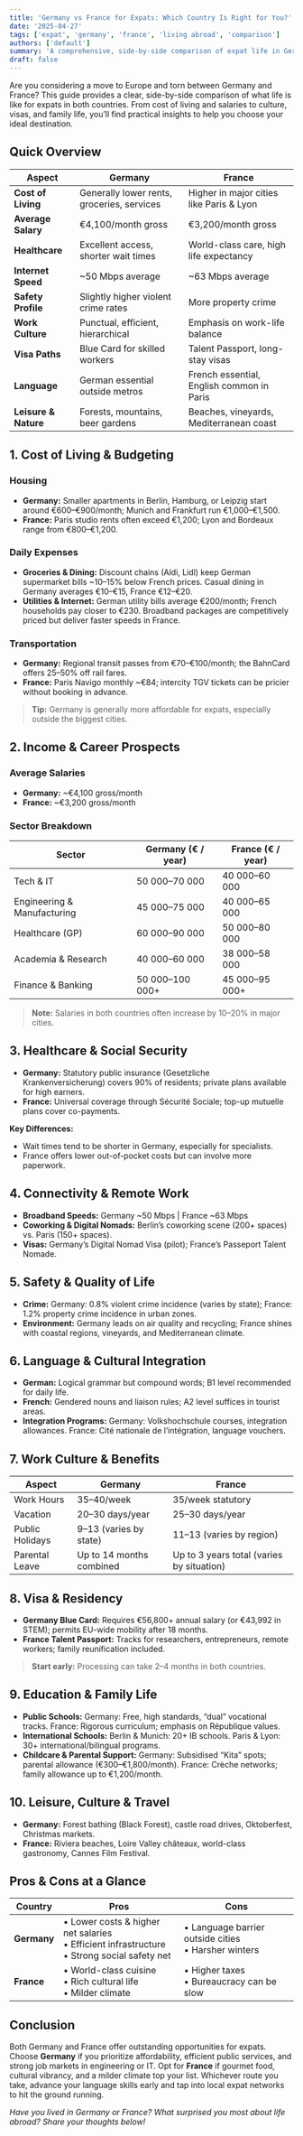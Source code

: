 ```yaml
---
title: 'Germany vs France for Expats: Which Country Is Right for You?'
date: '2025-04-27'
tags: ['expat', 'germany', 'france', 'living abroad', 'comparison']
authors: ['default']
summary: 'A comprehensive, side-by-side comparison of expat life in Germany and France—covering cost, culture, healthcare, visas, and more—to help you choose your ideal European destination.'
draft: false
---
```


Are you considering a move to Europe and torn between Germany and France? This guide provides a clear, side-by-side comparison of what life is like for expats in both countries. From cost of living and salaries to culture, visas, and family life, you’ll find practical insights to help you choose your ideal destination.

## Quick Overview

| Aspect               | Germany                                    | France                                    |
| -------------------- | ------------------------------------------ | ----------------------------------------- |
| **Cost of Living**   | Generally lower rents, groceries, services | Higher in major cities like Paris & Lyon  |
| **Average Salary**   | €4,100/month gross                         | €3,200/month gross                        |
| **Healthcare**       | Excellent access, shorter wait times       | World-class care, high life expectancy    |
| **Internet Speed**   | ~50 Mbps average                           | ~63 Mbps average                          |
| **Safety Profile**   | Slightly higher violent crime rates        | More property crime                       |
| **Work Culture**     | Punctual, efficient, hierarchical          | Emphasis on work-life balance             |
| **Visa Paths**       | Blue Card for skilled workers              | Talent Passport, long-stay visas          |
| **Language**         | German essential outside metros            | French essential, English common in Paris |
| **Leisure & Nature** | Forests, mountains, beer gardens           | Beaches, vineyards, Mediterranean coast   |

## 1. Cost of Living & Budgeting

### Housing

- **Germany:** Smaller apartments in Berlin, Hamburg, or Leipzig start around €600–€900/month; Munich and Frankfurt run €1,000–€1,500.
- **France:** Paris studio rents often exceed €1,200; Lyon and Bordeaux range from €800–€1,200.

### Daily Expenses

- **Groceries & Dining:** Discount chains (Aldi, Lidl) keep German supermarket bills ~10–15% below French prices. Casual dining in Germany averages €10–€15, France €12–€20.
- **Utilities & Internet:** German utility bills average €200/month; French households pay closer to €230. Broadband packages are competitively priced but deliver faster speeds in France.

### Transportation

- **Germany:** Regional transit passes from €70–€100/month; the BahnCard offers 25–50% off rail fares.
- **France:** Paris Navigo monthly ~€84; intercity TGV tickets can be pricier without booking in advance.

> **Tip:** Germany is generally more affordable for expats, especially outside the biggest cities.

## 2. Income & Career Prospects

### Average Salaries

- **Germany:** ~€4,100 gross/month
- **France:** ~€3,200 gross/month

### Sector Breakdown

| Sector                      | Germany (€ / year) | France (€ / year) |
| --------------------------- | ------------------ | ----------------- |
| Tech & IT                   | 50 000–70 000      | 40 000–60 000     |
| Engineering & Manufacturing | 45 000–75 000      | 40 000–65 000     |
| Healthcare (GP)             | 60 000–90 000      | 50 000–80 000     |
| Academia & Research         | 40 000–60 000      | 38 000–58 000     |
| Finance & Banking           | 50 000–100 000+    | 45 000–95 000+    |

> **Note:** Salaries in both countries often increase by 10–20% in major cities.

## 3. Healthcare & Social Security

- **Germany:** Statutory public insurance (Gesetzliche Krankenversicherung) covers 90% of residents; private plans available for high earners.
- **France:** Universal coverage through Sécurité Sociale; top-up mutuelle plans cover co-payments.

**Key Differences:**

- Wait times tend to be shorter in Germany, especially for specialists.
- France offers lower out-of-pocket costs but can involve more paperwork.

## 4. Connectivity & Remote Work

- **Broadband Speeds:** Germany ~50 Mbps | France ~63 Mbps
- **Coworking & Digital Nomads:** Berlin’s coworking scene (200+ spaces) vs. Paris (150+ spaces).
- **Visas:** Germany’s Digital Nomad Visa (pilot); France’s Passeport Talent Nomade.

## 5. Safety & Quality of Life

- **Crime:** Germany: 0.8% violent crime incidence (varies by state); France: 1.2% property crime incidence in urban zones.
- **Environment:** Germany leads on air quality and recycling; France shines with coastal regions, vineyards, and Mediterranean climate.

## 6. Language & Cultural Integration

- **German:** Logical grammar but compound words; B1 level recommended for daily life.
- **French:** Gendered nouns and liaison rules; A2 level suffices in tourist areas.
- **Integration Programs:** Germany: Volkshochschule courses, integration allowances. France: Cité nationale de l’intégration, language vouchers.

## 7. Work Culture & Benefits

| Aspect          | Germany                  | France                                    |
| --------------- | ------------------------ | ----------------------------------------- |
| Work Hours      | 35–40/week               | 35/week statutory                         |
| Vacation        | 20–30 days/year          | 25–30 days/year                           |
| Public Holidays | 9–13 (varies by state)   | 11–13 (varies by region)                  |
| Parental Leave  | Up to 14 months combined | Up to 3 years total (varies by situation) |

## 8. Visa & Residency

- **Germany Blue Card:** Requires €56,800+ annual salary (or €43,992 in STEM); permits EU-wide mobility after 18 months.
- **France Talent Passport:** Tracks for researchers, entrepreneurs, remote workers; family reunification included.

> **Start early:** Processing can take 2–4 months in both countries.

## 9. Education & Family Life

- **Public Schools:** Germany: Free, high standards, “dual” vocational tracks. France: Rigorous curriculum; emphasis on République values.
- **International Schools:** Berlin & Munich: 20+ IB schools. Paris & Lyon: 30+ international/bilingual programs.
- **Childcare & Parental Support:** Germany: Subsidised “Kita” spots; parental allowance (€300–€1,800/month). France: Crèche networks; family allowance up to €1,200/month.

## 10. Leisure, Culture & Travel

- **Germany:** Forest bathing (Black Forest), castle road drives, Oktoberfest, Christmas markets.
- **France:** Riviera beaches, Loire Valley châteaux, world-class gastronomy, Cannes Film Festival.

## Pros & Cons at a Glance

| Country     | Pros                                                                                              | Cons                                                    |
| ----------- | ------------------------------------------------------------------------------------------------- | ------------------------------------------------------- |
| **Germany** | • Lower costs & higher net salaries<br/>• Efficient infrastructure<br/>• Strong social safety net | • Language barrier outside cities<br/>• Harsher winters |
| **France**  | • World-class cuisine<br/>• Rich cultural life<br/>• Milder climate                               | • Higher taxes<br/>• Bureaucracy can be slow            |

## Conclusion

Both Germany and France offer outstanding opportunities for expats. Choose **Germany** if you prioritize affordability, efficient public services, and strong job markets in engineering or IT. Opt for **France** if gourmet food, cultural vibrancy, and a milder climate top your list. Whichever route you take, advance your language skills early and tap into local expat networks to hit the ground running.

_Have you lived in Germany or France? What surprised you most about life abroad? Share your thoughts below!_
